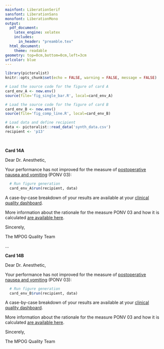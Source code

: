 ```yaml
---
mainfont: LiberationSerif
sansfont: LiberationSans
monofont: LiberationMono
output: 
  pdf_document:
    latex_engine: xelatex
    includes:
      in_header: "preamble.tex"
  html_document:
    theme: readable
geometry: top=0cm,bottom=0cm,left=3cm
urlcolor: blue
---
```


```r
library(pictoralist)
knitr::opts_chunk$set(echo = FALSE, warning = FALSE, message = FALSE)

# Load the source code for the figure of card A
card_env_A <- new.env()
source(file='fig_single_bar.R', local=card_env_A)

# Load the source code for the figure of card B
card_env_B <- new.env()
source(file='fig_comp_line.R', local=card_env_B)

# Load data and define recipient
data <- pictoralist::read_data('synth_data.csv')
recipient <- 'p13'
```

<!-- CARD 14A -->
\vspace{2.0cm}\ 

**Card 14A**

Dear Dr. Anesthetic,

Your performance has not improved for the measure of [postoperative nausea and vomiting](https://mpog.org/files/quality/measures/ponv-03_spec.pdf) (PONV 03):

```r
  # Run figure generation
  card_env_A$run(recipient, data)
```


A case-by-case breakdown of your results are available at your [clinical quality dashboard](https://www.aspirecqi.org/HIEBus/identityserver/local/login?signInId=2b0fc382a1904b699377c926723c9eb4).

More information about the rationale for the measure PONV 03 and how it is calculated [are available here](https://spec.mpog.org/Spec/Public/33).

Sincerely,

The MPOG Quality Team
  
\vspace{2.5cm} 
...
\vspace{1.0cm} 

<!-- CARD 14B -->
**Card 14B**

Dear Dr. Anesthetic,

Your performance has not improved for the measure of [postoperative nausea and vomiting](https://mpog.org/files/quality/measures/ponv-03_spec.pdf) (PONV 03):

```r
  # Run figure generation
  card_env_B$run(recipient, data)
```


A case-by-case breakdown of your results are available at your [clinical quality dashboard](https://www.aspirecqi.org/HIEBus/identityserver/local/login?signInId=2b0fc382a1904b699377c926723c9eb4).

More information about the rationale for the measure PONV 03 and how it is calculated [are available here](https://spec.mpog.org/Spec/Public/33).

Sincerely,

The MPOG Quality Team

